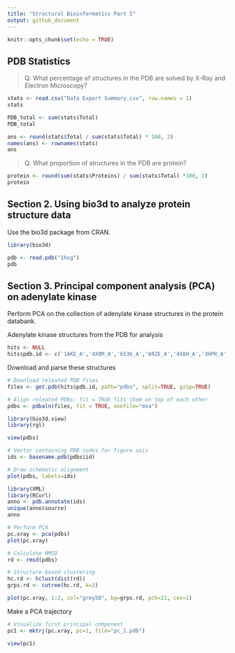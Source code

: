 ```yaml
---
title: "Structural Bioinformatics Part I"
output: github_document
---
```


```r
knitr::opts_chunk$set(echo = TRUE)
```

## PDB Statistics

> Q: What percentage of structures in the PDB are solved by X-Ray and Electron Microscopy?

```r
stats <- read.csv("Data Export Summary.csv", row.names = 1)
stats
```

```r
PDB_total <- sum(stats$Total)
PDB_total
```


```r
ans <- round(stats$Total / sum(stats$Total) * 100, 2)
names(ans) <- rownames(stats)
ans
```

> Q: What proportion of structures in the PDB are protein?

```r
protein <- round(sum(stats$Proteins) / sum(stats$Total) *100, 2)
protein
```


## Section 2. Using bio3d to analyze protein structure data

Use the bio3d package from CRAN.

```r
library(bio3d)

pdb <- read.pdb("1hsg")
pdb
```

## Section 3. Principal component analysis (PCA) on adenylate kinase

Perform PCA on the collection of adenylate kinase structures in the protein databank.


Adenylate kinase structures from the PDB for analysis

```r
hits <- NULL
hits$pdb.id <- c('1AKE_A','4X8M_A','6S36_A','6RZE_A','4X8H_A','3HPR_A','1E4V_A','5EJE_A','1E4Y_A','3X2S_A','6HAP_A','6HAM_A','4K46_A','4NP6_A','3GMT_A','4PZL_A')
```

Download and parse these structures

```r
# Download releated PDB files
files <- get.pdb(hits$pdb.id, path="pdbs", split=TRUE, gzip=TRUE)
```

```r
# Align releated PDBs: fit = TRUE fits them on top of each other
pdbs <- pdbaln(files, fit = TRUE, exefile="msa")
```

```r
library(bio3d.view)
library(rgl)

view(pdbs)
```


```r
# Vector containing PDB codes for figure axis
ids <- basename.pdb(pdbs$id)

# Draw schematic alignment
plot(pdbs, labels=ids)
```

```r
library(XML)
library(RCurl)
anno <- pdb.annotate(ids)
unique(anno$source)
anno
```

```r
# Perform PCA
pc.xray <- pca(pdbs)
plot(pc.xray)
```

```r
# Calculate RMSD
rd <- rmsd(pdbs)

# Structure-based clustering
hc.rd <- hclust(dist(rd))
grps.rd <- cutree(hc.rd, k=3)

plot(pc.xray, 1:2, col="grey50", bg=grps.rd, pch=21, cex=1)
```

Make a PCA trajectory

```r
# Visualize first principal component
pc1 <- mktrj(pc.xray, pc=1, file="pc_1.pdb")

view(pc1)
```







